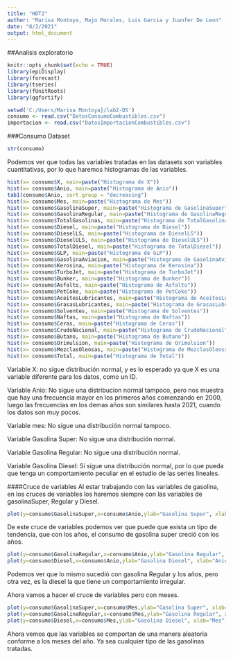 ```yaml
---
title: "HDT2"
author: "Marisa Montoya, Majo Morales, Luis Garcia y Juanfer De Leon"
date: "8/2/2021"
output: html_document
---
```

##Analisis exploratorio

```r
knitr::opts_chunk$set(echo = TRUE)
library(epiDisplay)
library(forecast)
library(tseries)
library(fUnitRoots)
library(ggfortify)

setwd('C:/Users/Marisa Montoya}/lab2-DS')
consumo <- read.csv("DatosConsumoCombustibles.csv")
importacion <- read.csv("DatosImportacionCombustibles.csv")


```

###Consumo Dataset
```r
str(consumo)
```

Podemos ver que todas las variables tratadas en las datasets son variables cuantitativas, por lo que haremos histogramas de las variables. 

```r
hist(x= consumo$X, main=paste("Histograma de X"))
hist(x= consumo$Anio, main=paste("Histograma de Anio"))
tab1(consumo$Anio, sort.group = "decreasing")
hist(x= consumo$Mes, main=paste("Histograma de Mes"))
hist(x= consumo$GasolinaSuper, main=paste("Histograma de GasolinaSuper"))
hist(x= consumo$GasolinaRegular, main=paste("Histograma de GasolinaRegular"))
hist(x= consumo$TotalGasolinas, main=paste("Histograma de TotalGasolinas"))
hist(x= consumo$Diesel, main=paste("Histograma de Diesel"))
hist(x= consumo$DieselLS, main=paste("Histograma de DieselLS"))
hist(x= consumo$DieselULS, main=paste("Histograma de DieselULS"))
hist(x= consumo$TotalDiesel, main=paste("Histograma de TotalDiesel"))
hist(x= consumo$GLP, main=paste("Histograma de GLP"))
hist(x= consumo$GasolinaAviacion, main=paste("Histograma de GasolinaAviacion"))
hist(x= consumo$Kerosina, main=paste("Histograma de Kerosina"))
hist(x= consumo$TurboJet, main=paste("Histograma de TurboJet"))
hist(x= consumo$Bunker, main=paste("Histograma de Bunker"))
hist(x= consumo$Asfalto, main=paste("Histograma de Asfalto"))
hist(x= consumo$PetCoke, main=paste("Histograma de PetCoke"))
hist(x= consumo$AceitesLubricantes, main=paste("Histograma de AceitesLubricantes"))
hist(x= consumo$GrasasLubricantes, main=paste("Histograma de GrasasLubricantes"))
hist(x= consumo$Solventes, main=paste("Histograma de Solventes"))
hist(x= consumo$Naftas, main=paste("Histograma de Naftas"))
hist(x= consumo$Ceras, main=paste("Histograma de Ceras"))
hist(x= consumo$CrudoNacional, main=paste("Histograma de CrudoNacional"))
hist(x= consumo$Butano, main=paste("Histograma de Butano"))
hist(x= consumo$Orimulsion, main=paste("Histograma de Orimulsion"))
hist(x= consumo$MezclasOleosas, main=paste("Histograma de MezclasOleosas"))
hist(x= consumo$Total, main=paste("Histograma de Total"))

```

Variable X: no sigue distribución normal, y es lo esperado ya que X es una variable diferente para los datos, como un ID. 

Variable Anio: No sigue una distribucion normal tampoco, pero nos muestra que hay una frecuencia mayor en los primeros años comenzando en 2000, luego las frecuencias en los demas años son similares hasta 2021, cuando los datos son muy pocos. 

Variable mes: No sigue una distribución normal tampoco.

Variable Gasolina Super: No sigue una distribución normal. 

Variable Gasolina Regular: No sigue una distribución normal. 

Variable Gasolina Diesel: Si sigue una distribución normal, por lo que pueda que tenga un comportamiento peculiar en el estudio de las series lineales. 

####Cruce de variables 
Al estar trabajando con las variables de gasolina, en los cruces de variables los haremos siempre con las variables de gasolinaSuper, Regular y Diesel.

```r
plot(y=consumo$GasolinaSuper,x=consumo$Anio,ylab="Gasolina Super", xlab="Anio")

```
De este cruce de variables podemos ver que puede que exista un tipo de tendencia, que con los años, el consumo de gasolina super creció con los años. 

```r
plot(y=consumo$GasolinaRegular,x=consumo$Anio,ylab="Gasolina Regular", xlab="Anio")
plot(y=consumo$Diesel,x=consumo$Anio,ylab="Gasolina Diesel", xlab="Anio")
```
Podemos ver que lo mismo sucedió con gasolina Regular y los años, pero otra vez, es la diesel la que tiene un comportamiento irregular. 

Ahora vamos a hacer el cruce de variables pero con meses.
```r
plot(y=consumo$GasolinaSuper,x=consumo$Mes,ylab="Gasolina Super", xlab="Mes")
plot(y=consumo$GasolinaRegular,x=consumo$Mes,ylab="Gasolina Regular", xlab="Mes")
plot(y=consumo$Diesel,x=consumo$Mes,ylab="Gasolina Diesel", xlab="Mes")
```

Ahora vemos que las variables se comportan de una manera aleatoria conforme a los meses del año. Ya sea cualquier tipo de las gasolinas tratadas. 
